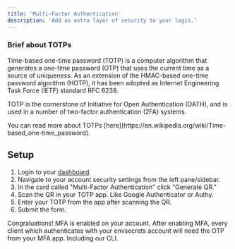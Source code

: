 ```yaml
---
title: 'Multi-Factor Authentication'
description: 'Add an extra layer of security to your login.'
---
```


### Brief about TOTPs

Time-based one-time password (TOTP) is a computer algorithm that generates a one-time password (OTP) that uses the current time as a source of uniqueness. As an extension of the HMAC-based one-time password algorithm (HOTP), it has been adopted as Internet Engineering Task Force (IETF) standard RFC 6238.

TOTP is the cornerstone of Initiative for Open Authentication (OATH), and is used in a number of two-factor authentication (2FA) systems.

<Tip>
You can read more about TOTPs [here](https://en.wikipedia.org/wiki/Time-based_one-time_password).
</Tip>

## Setup

1. Login to your [dashboard](https://app.envsecrets.com).
1. Navigate to your account security settings from the left pane/sidebar.
1. In the card called "Multi-Factor Authentication" click "Generate QR."
1. Scan the QR in your TOTP app. Like Google Authenticator or Authy.
1. Enter your TOTP from the app after scanning the QR.
1. Submit the form.

<Success>
Congraluations! MFA is enabled on your account.
</Success>

<Info>
After enabling MFA, every client which authenticates with your envsecrets account will need the OTP from your MFA app. Including our CLI.
</Info>
